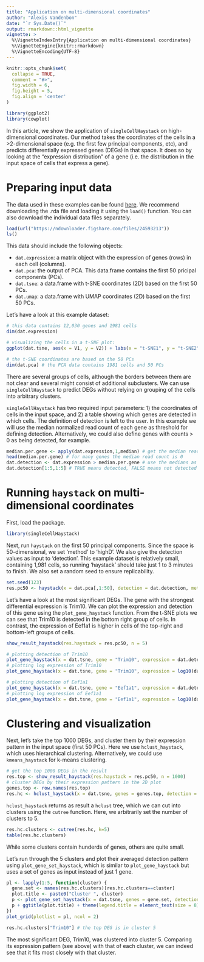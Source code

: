 ---
title: "Application on multi-dimensional coordinates"
author: "Alexis Vandenbon"
date: "`r Sys.Date()`"
output: rmarkdown::html_vignette
vignette: >
  %\VignetteIndexEntry{Application on multi-dimensional coordinates}
  %\VignetteEngine{knitr::rmarkdown}
  %\VignetteEncoding{UTF-8}
---

```{r setup, include = FALSE}
knitr::opts_chunk$set(
  collapse = TRUE,
  comment = "#>",
  fig.width = 6,
  fig.height = 5,
  fig.align = 'center'
)

library(ggplot2)
library(cowplot)
```


In this article, we show the application of `singleCellHaystack` on high-dimensional coordinates. Our method takes the coordinates of the cells in a >2-dimensional space (e.g. the first few principal components, etc), and predicts differentially expressed genes (DEGs) in that space. It does so by looking at the "expression distribution" of a gene (i.e. the distribution in the input space of cells that express a gene).

# Preparing input data
The data used in these examples can be found [here](https://figshare.com/articles/dataset/Example_dataset_for_singleCellHaystack_GitHub_vignettes/12923489). We recommend downloading the .rda file and loading it using the `load()` function. You can also download the individual data files separately.

```{r example0, message=FALSE, warning=FALSE, paged.print=FALSE}
load(url("https://ndownloader.figshare.com/files/24593213"))
ls()
```

This data should include the following objects:

- `dat.expression`: a matrix object with the expression of genes (rows) in each cell (columns).
- `dat.pca`:        the output of PCA. This data.frame contains the first 50 pricipal components (PCs).
- `dat.tsne`:       a data.frame with t-SNE coordinates (2D) based on the first 50 PCs.
- `dat.umap`:       a data.frame with UMAP coordinates (2D) based on the first 50 PCs.

Let's have a look at this example dataset:

```{r example1}
# this data contains 12,030 genes and 1981 cells
dim(dat.expression)

# visualizing the cells in a t-SNE plot:
ggplot(dat.tsne, aes(x = V1, y = V2)) + labs(x = "t-SNE1", y = "t-SNE2") + geom_point()

# the t-SNE coordinates are based on the 50 PCs
dim(dat.pca) # the PCA data contains 1981 cells and 50 PCs
```

There are several groups of cells, although the borders between them are not clear and several might consist of additional subclusters. We can use `singleCellHaystack` to predict DEGs without relying on grouping of the cells into arbitrary clusters.

`singleCellHaystack` has two required input parameters: 1) the coordinates of cells in the input space, and 2) a table showing which genes are detected in which cells. The definition of detection is left to the user. In this example we will use the median normalized read count of each gene as threshold for defining detection. Alternatively, we could also define genes with counts > 0 as being detected, for example.

```{r example2}

median.per.gene <- apply(dat.expression,1,median) # get the median read count per gene
head(median.per.gene) # for many genes the median read count is 0
dat.detection <- dat.expression > median.per.gene # use the medians as threshold for defining detection
dat.detection[1:5,1:5] # TRUE means detected, FALSE means not detected

```

# Running `haystack` on multi-dimensional coordinates

First, load the package.

```{r example3, message=FALSE, warning=FALSE, paged.print=FALSE}
library(singleCellHaystack)
```
Next, run `haystack` on the first 50 principal components. Since the space is 50-dimensional, we set 'method' to 'highD'. We also give the detection values as input to 'detection'. This example dataset is relatively small, containing 1,981 cells, so running 'haystack' should take just 1 to 3 minutes to finish. We also set a random seed to ensure replicability.

```{r example4}
set.seed(123)
res.pc50 <- haystack(x = dat.pca[,1:50], detection = dat.detection, method = "highD")
```

Let's have a look at the most significant DEGs. The gene with the strongest differential expression is Trim10. We can plot the expression and detection of this gene using the `plot_gene_haystack` function. From the t-SNE plots we can see that Trim10 is detected in the bottom right group of cells. In contrast, the expression of Eef1a1 is higher in cells of the top-right and bottom-left groups of cells.

```{r example5}
show_result_haystack(res.haystack = res.pc50, n = 5)

# plotting detection of Trim10
plot_gene_haystack(x = dat.tsne, gene = "Trim10", expression = dat.detection)
# plotting log expression of Trim10
plot_gene_haystack(x = dat.tsne, gene = "Trim10", expression = log10(dat.expression))

# plotting detection of Eef1a1
plot_gene_haystack(x = dat.tsne, gene = "Eef1a1", expression = dat.detection)
# plotting log expression of Eef1a1
plot_gene_haystack(x = dat.tsne, gene = "Eef1a1", expression = log10(dat.expression))

```

# Clustering and visualization

Next, let's take the top 1000 DEGs, and cluster them by their expression pattern in the input space (first 50 PCs). Here we use `hclust_haystack`, which uses hierarchical clustering. Alternatively, we could use `kmeans_haystack` for k-means clustering.

```{r example6}
# get the top 1000 DEGs in the result
res.top <- show_result_haystack(res.haystack = res.pc50, n = 1000)
# cluster DEGs by their expression pattern in the 2D plot
genes.top <- row.names(res.top)
res.hc <- hclust_haystack(x = dat.tsne, genes = genes.top, detection = dat.detection)
```

`hclust_haystack` returns as result a `hclust` tree, which we can cut into clusters using the `cutree` function. Here, we arbitrarily set the number of clusters to 5.

```{r example7}
res.hc.clusters <- cutree(res.hc, k=5)
table(res.hc.clusters)
``` 

While some clusters contain hunderds of genes, others are quite small.

Let's run through the 5 clusters and plot their averaged detection pattern using `plot_gene_set_haystack`, which is similar to `plot_gene_haystack` but uses a set of genes as input instead of just 1 gene. 

```{r example8, fig.height = 9, fig.width = 8, fig.align='center'}
pl <- lapply(1:5, function(cluster) {
  gene.set <- names(res.hc.clusters)[res.hc.clusters==cluster]
  plot.title <- paste0("Cluster ", cluster)
  p <- plot_gene_set_haystack(x = dat.tsne, genes = gene.set, detection = dat.detection)
  p + ggtitle(plot.title) + theme(legend.title = element_text(size = 8))
})
plot_grid(plotlist = pl, ncol = 2)
```


```{r example9}
res.hc.clusters["Trim10"] # the top DEG is in cluster 5
```
The most significant DEG, Trim10, was clustered into cluster 5. Comparing its expression pattern (see above) with that of each cluster, we can indeed see that it fits most closely with that cluster.
